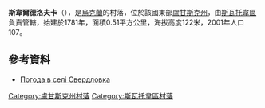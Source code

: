 {{coord|49|19|52|N|37|55|30|E|scale:100000|display=title}}

'''斯韋爾德洛夫卡'''（{{lang-uk|Новоєгорівка}}），是[[烏克蘭|烏克蘭]]的村落，位於該國東部[[盧甘斯克州|盧甘斯克州]]，由[[斯瓦托韋區|斯瓦托韋區]]負責管轄，始建於1781年，面積0.51平方公里，海拔高度122米，2001年人口107。

==參考資料==
* [http://weather.in.ua/ua/lyganskaja/23365 Погода в селі Свердловка] {{Wayback|url=http://weather.in.ua/ua/lyganskaja/23365 |date=20160821192830 }}

{{DEFAULTSORT:Свердловка}}
[[Category:盧甘斯克州村落|Category:盧甘斯克州村落]]
[[Category:斯瓦托韋區村落|Category:斯瓦托韋區村落]]


{{Luhansk-geo-stub}}